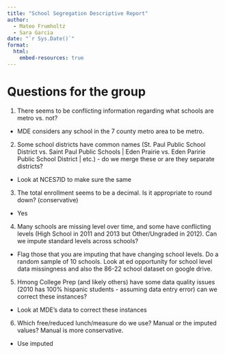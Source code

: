 ```yaml
---
title: "School Segregation Descriptive Report"
author: 
  - Mateo Frumholtz
  - Sara Garcia
date: "`r Sys.Date()`"
format:
  html:
    embed-resources: true
---
```


# Questions for the group

1. There seems to be conflicting information regarding what schools are metro vs. not?
- MDE considers any school in the 7 county metro area to be metro.
2. Some school districts have common names (St. Paul Public School District vs. Saint Paul Public Schools | Eden Prairie vs. Eden Paririe Public School District | etc.) - do we merge these or are they separate districts?
- Look at NCES7ID to make sure the same
3. The total enrollment seems to be a decimal. Is it appropriate to round down? (conservative)
- Yes
4. Many schools are missing level over time, and some have conflicting levels (High School in 2011 and 2013 but Other/Ungraded in 2012). Can we impute standard levels across schools?
- Flag those that you are imputing that have changing school levels. Do a random sample of 10 schools. Look at ed opportunity for school level data missingness and also the 86-22 school dataset on google drive. 
5. Hmong College Prep (and likely others) have some data quality issues (2010 has 100% hispanic students - assuming data entry error) can we correct these instances?
- Look at MDE's data to correct these instances
6. Which free/reduced lunch/measure do we use? Manual or the imputed values? Manual is more conservative.
- Use imputed